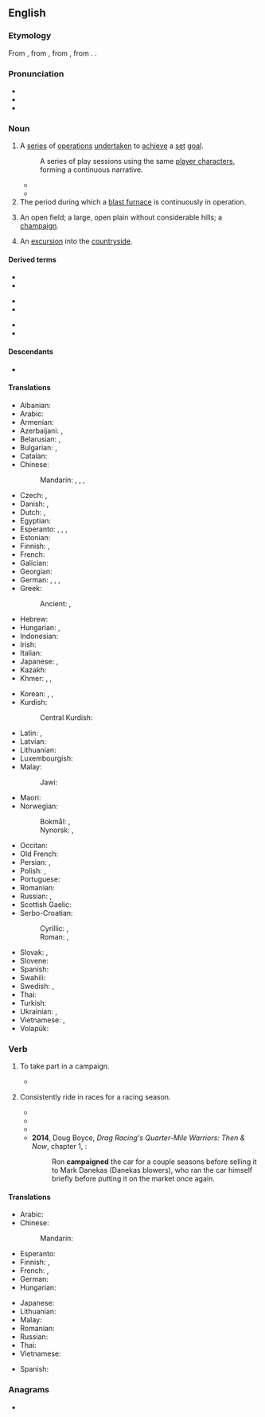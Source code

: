 ==English==
{{wikipedia}}

===Etymology===
{{root|en|ine-pro|*kh₂em-}}
From {{der|en|fr|campagne}}, from {{der|en|it|campagna||field, military operation}}, from {{der|en|LL.|campānia||open country, battlefield}}, from {{der|en|la|campus||field}}. {{doublet|en|campagna|champagne}}.

===Pronunciation===
* {{IPA|en|/kæmˈpeɪn/|/kəmˈpeɪn/}}
* {{audio|en|en-us-campaign.ogg|Audio (GA)}}
* {{rhymes|en|eɪn|s=2}}

===Noun===
{{en-noun}}

# A [[series]] of [[operation]]s [[undertaken]] to [[achieve]] a [[set]] [[goal]].
#: {{ux|en|an election '''campaign'''}}
#: {{ux|en|a military '''campaign'''}}
#: {{ux|en|The company is targeting children in its latest advertising '''campaign'''.}}
#: {{lb|en|RPG}} A series of play sessions using the same [[player character]]s, forming a continuous narrative.
#* {{quote-av
|en
|year=1965
|last=Truman
|first=Harry S.
|authorlink=Harry S. Truman
|author2={{w|Merle Miller}}
|title=MP2002-300 Former President Truman Discusses 1948 Campaign and Other Presidents in History
|url=https://www.youtube.com/watch?v=eUU1BowyRRo
|publisher={{w|Harry S. Truman Presidential Library and Museum}}
|id=National Archives Identifier: [https://catalog.archives.gov/id/595162 595162]
|time=0:12
|text=MILLER: Mr. President, I wonder if you could tell us about some of the audiences you talked to in the 1948 '''campaign'''? For instance, I think we'd all be curious about what was the smallest audience you had in the 1948 '''campaign'''?<br>TRUMAN: Well, I'll- it'll sound as if I'm bragging about the 1948 '''campaign''', but I never had an audience under five or ten thousand people in the whole series of trips which we took- about 31,700 miles on the train.}}
#* {{quote-journal
|en
|date=April 9, 2012
|author=Mandeep Sanghera
|title=Tottenham 1 - 2 Norwich
|work=BBC Sport
|url=http://www.bbc.co.uk/sport/0/football/17581358
|page=
|passage=The Canaries went ahead when the home defence failed to clear their lines and {{w|Anthony Pilkington|Pilkington}} was on hand to slide in his eighth goal of the '''campaign'''.}}
# The period during which a [[blast furnace]] is continuously in operation.
# {{lb|en|obsolete}} An open field; a large, open plain without considerable hills; a [[champaign]].
# {{lb|en|obsolete}} An [[excursion]] into the [[countryside]].

====Derived terms====
{{rel-top3|Terms derived from ''campaign'' (noun)}}
* {{l|en|advertising campaign}}
* {{l|en|election campaign}}
{{rel-mid3}}
* {{l|en|military campaign}}
* {{l|en|political campaign}}
{{rel-mid3}}
* {{l|en|rumor campaign}}
* {{l|en|whisper campaign}}
{{rel-bottom}}

====Descendants====
* {{desc|he|bor=1|קמפיין|tr=kampéin}}

====Translations====
{{trans-top|series of operations undertaken to achieve a set goal}}
* Albanian: {{t+|sq|fushatë|f}}
* Arabic: {{t|ar|حَمْلَة|f}}
* Armenian: {{t+|hy|արշավ}}
* Azerbaijani: {{t|az|kampaniya}}, {{t|az|yürüş}}
* Belarusian: {{t|be|кампа́нія|f}}, {{t|be|пахо́д|m}} {{qualifier|military, also}}
* Bulgarian: {{t+|bg|кампа́ния|f}}, {{t+|bg|по́ход|m}} {{qualifier|military, also}}
* Catalan: {{t+|ca|campanya|f}}
* Chinese:
*: Mandarin: {{t+|cmn|活動}}, {{t+|cmn|活动|tr=huódòng}}, {{t+|cmn|戰役}}, {{t+|cmn|战役|tr=zhànyì}} {{qualifier|military}}
* Czech: {{t|cs|tažení|n}} {{qualifier|military}}, {{t+|cs|kampaň|f}} {{qualifier|advertising, political}}
* Danish: {{t|da|kampagne|c}}, {{t|da|felttog|n}} {{q|military}}
* Dutch: {{t+|nl|campagne|f}}, {{t+|nl|veldtocht|m}}
* Egyptian: {{t-egy|wḏyt|h=V25-i-i-t:|f}}
* Esperanto: {{t|eo|kampanjo}}, {{t|eo|balotkampanjo}} {{qualifier|political}}, {{t|eo|reklamkampanjo}} {{qualifier|advertising}}, {{t|eo|militkampanjo}} {{qualifier|military}}
* Estonian: {{t|et|kampaania}}
* Finnish: {{t+|fi|kampanja}} {{q|usually non-military}}, {{t|fi|sotaretki}} {{q|usually military}}
* French: {{t+|fr|campagne|f}}
* Galician: {{t+|gl|campaña|f}}
* Georgian: {{t-needed|ka}}
* German: {{t+|de|Einsatz|m}}, {{t+|de|Feldzug|m}}, {{t|de|Heereszug|m}}, {{t+|de|Kampagne|f}}
* Greek:
*: Ancient: {{t|grc|στρατεία|f}} {{qualifier|military}}, {{t|grc|ἐριθεία|f}} {{qualifier|political}}
* Hebrew: {{t+|he|מַעֲרָכָה|f|tr=ma'arakhá}}
* Hungarian: {{t+|hu|kampány}}, {{t+|hu|hadjárat}}
* Indonesian: {{t+|id|kampanye}}
* Irish: {{t+|ga|feachtas|m}}
* Italian: {{t+|it|campagna|f}}
* Japanese: {{t+|ja|キャンペーン|tr=kyanpēn}}, {{t+|ja|戦役|tr=せんえき、seneki}} {{qualifier|military}}
* Kazakh: {{t|kk|науқан}}
* Khmer: {{t|km|យុទ្ធការ}}, {{t+|km|ចលនា}}, {{t|km|ការឃោសនា}}
{{trans-mid}}
* Korean: {{t+|ko|캠페인}}, {{t+|ko|전역(戰役)}} {{qualifier|military}}, {{t+|ko|깜빠니아}} {{qualifier|North Korea}}
* Kurdish:
*: Central Kurdish: {{t+|ckb|حەملە}}
* Latin: {{t|la|expedītiō|f}}, {{t|la|prensātiō|f}} {{qualifier|political}}
* Latvian: {{t|lv|kampaņa|f}}
* Lithuanian: {{t|lt|kampanija|f}}
* Luxembourgish: {{t|lb|Campagne|f}}
* Malay: {{t+|ms|kempen}}
*: Jawi: {{t|ms|کيمڤين}}
* Maori: {{t|mi|whakamataaratanga  }}
* Norwegian:
*: Bokmål: {{t|nb|kampanje|m}}, {{q|military}} {{t+|nb|felttog|n}}
*: Nynorsk: {{t|nn|kampanje|m}}, {{q|military}} {{t|nn|felttog|n}}
* Occitan: {{t+|oc|campanha|f}}
* Old French: {{t|fro|cumpaigne|f}}
* Persian: {{t+|fa|کارزار|tr=kârzâr}}, {{t|fa|کمپین|tr=kampeyn}}
* Polish: {{t+|pl|kampania|f}}, {{t+|pl|pochód|m}} {{qualifier|military, also}}
* Portuguese: {{t+|pt|campanha|f}}
* Romanian: {{t+|ro|campanie|f}}
* Russian: {{t+|ru|кампа́ния|f}}, {{t+|ru|похо́д|m}} {{qualifier|military, also}}
* Scottish Gaelic: {{t|gd|iomairt|f}}
* Serbo-Croatian:
*: Cyrillic: {{t|sh|кампа̀ња|f}}, {{t|sh|по̀ход|m}}
*: Roman: {{t+|sh|kampànja|f}}, {{t+|sh|pòhod|m}}
* Slovak: {{t|sk|kampaň|f}}, {{t|sk|ťaženie|n}} {{qualifier|military}}
* Slovene: {{t|sl|kampanja|f}}
* Spanish: {{t+|es|campaña|f}}
* Swahili: {{t+|sw|kampeni}}
* Swedish: {{t+|sv|kampanj}}, {{qualifier|military}} {{t+|sv|fälttåg|n}}
* Thai: {{t-needed|th}}
* Turkish: {{t+|tr|kampanya}}
* Ukrainian: {{t+|uk|кампа́нія|f}}, {{t|uk|похі́д|m}} {{qualifier|military, also}}
* Vietnamese: {{t+|vi|chiến dịch}} {{qualifier|military}}, {{t+|vi|vận động}}
* Volapük: {{qualifier|military}} {{t|vo|krigagoläd}}
{{trans-bottom}}

===Verb===
{{en-verb}}

# {{lb|en|intransitive}} To take part in a campaign.
#: {{ux|en|She '''campaigned''' for better social security.}}
#* {{quote-journal
|en
|date=April 19, 2012
|author=Josh Halliday
|title=Free speech haven or lawless cesspool – can the internet be civilised?
|work=the Guardian
|url=http://www.guardian.co.uk/technology/2012/apr/19/free-speech-haven-lawless-cesspool
|page=
|passage=But the purported rise in violent videos online has led some MPs to '''campaign''' for courts to have more power to remove or block material on YouTube. The Labour MP Heidi Alexander said she was appalled after a constituent was robbed at knifepoint, and the attackers could be found brandishing weapons and rapping about gang violence online.}}
# {{lb|en|transitive}} Consistently ride in races for a racing season.
#* {{quote-journal|en|work=Yachting|title=Jack King: Merrythought|year=1983|month=May|volume=153|number=5|page=110|passage=After modifying her for ocean racing, he '''campaigned''' her for three years, and in 1975, donated her to the U.S. Naval Academy.}}
#* {{quote-book|en|title=The colonial quarter race horse|author=Alexander Mackay-Smith|year=1983|page=14|passage=The "more curious" were the affluent planters who bred and '''campaigned''' race horses in quarter races, the only form of racing practiced in the Virginia colony during the first 125 years of its existence.}}
#* {{quote-book|en|title=Mustang Race Cars|author=John Albert Craft|year=2002|page=124|ISBN=0760311080|passage=Holman & Moody built more Mustangs than just the Mickey Thompson cars. One in that number was this red 302-powered 1969 Sportsroof. It was '''campaigned''' by David Pearson and Bobby Allison during the 1969 through 1972 seasons.}}
#* '''2014''', Doug Boyce, ''Drag Racing's Quarter-Mile Warriors: Then & Now'', chapter 1, {{gbooks|q=campaigned|id=Y0T7AwAAQBAJ|pg=31}}:
#*: Ron '''campaigned''' the car for a couple seasons before selling it to Mark Danekas (Danekas blowers), who ran the car himself briefly before putting it on the market once again.

====Translations====
{{trans-top|to take part in a campaign}}
* Arabic: {{t-needed|ar}}
* Chinese:
*: Mandarin: {{t-needed|cmn}}
* Esperanto: {{t|eo|kampanji}}
* Finnish: {{t+|fi|kampanjoida}}, {{t+|fi|sotia}} {{qualifier|military}}
* French: {{t|fr|faire campagne}}, {{t|fr|mener une campagne}}
* German: {{t+|de|einsetzen|alt=sich einsetzen}} {{qualifier|''for'': für}}
* Hungarian: {{t|hu|kampányol}}
{{trans-mid}}
* Japanese: {{t-needed|ja}}
* Lithuanian: {{t+|lt|dalyvauti}} {{t|lt|kampanijoje}}
* Malay: {{t|ms|berkempen}}
* Romanian: {{t|ro|face campanie}}
* Russian: {{t-needed|ru}}
* Thai: {{t-needed|th}}
* Vietnamese: {{t-needed|vi}}
{{trans-bottom}}

{{checktrans-top}}
* Spanish: {{t+check|es|sondear}}
{{trans-mid}}
{{trans-bottom}}

===Anagrams===
* {{anagrams|en|a=aacgimnp|pangamic|panmagic}}